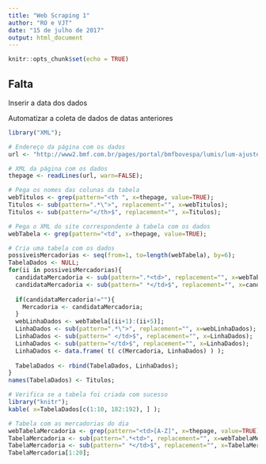 ```yaml
---
title: "Web Scraping 1"
author: "RO e VJT"
date: "15 de julho de 2017"
output: html_document
---
```


```r
knitr::opts_chunk$set(echo = TRUE)
```

## Falta

Inserir a data dos dados

Automatizar a coleta de dados de datas anteriores

```r
library("XML");

# Endereço da página com os dados
url <- "http://www2.bmf.com.br/pages/portal/bmfbovespa/lumis/lum-ajustes-do-pregao-ptBR.asp";

# XML da página com os dados
thepage <- readLines(url, warn=FALSE);
```

```r
# Pega os nomes das colunas da tabela
webTitulos <- grep(pattern="<th ", x=thepage, value=TRUE);
Titulos <- sub(pattern=".*\">", replacement="", x=webTitulos);
Titulos <- sub(pattern="</th>$", replacement="", x=Titulos);
```

```r
# Pega o XML do site correspondente à tabela com os dados
webTabela <- grep(pattern="<td", x=thepage, value=TRUE);

# Cria uma tabela com os dados
possiveisMercadorias <- seq(from=1, to=length(webTabela), by=6);
TabelaDados <- NULL;
for(ii in possiveisMercadorias){
  candidataMercadoria <- sub(pattern=".*<td>", replacement="", x=webTabela[ii]);
  candidataMercadoria <- sub(pattern=" *</td>$", replacement="", x=candidataMercadoria);
  
  if(candidataMercadoria!=""){
    Mercadoria <- candidataMercadoria;
  }
  webLinhaDados <- webTabela[(ii+1):(ii+5)];
  LinhaDados <- sub(pattern=".*\">", replacement="", x=webLinhaDados);
  LinhaDados <- sub(pattern=" </td>$", replacement="", x=LinhaDados);
  LinhaDados <- sub(pattern="</td>$", replacement="", x=LinhaDados);
  LinhaDados <- data.frame( t( c(Mercadoria, LinhaDados) ) );
  
  TabelaDados <- rbind(TabelaDados, LinhaDados);
}
names(TabelaDados) <- Titulos;
```



```r
# Verifica se a tabela foi criada com sucesso
library("knitr");
kable( x=TabelaDados[c(1:10, 182:192), ] );
```



```r
# Tabela com as mercadorias do dia
webTabelaMercadoria <- grep(pattern="<td>[A-Z]", x=thepage, value=TRUE);
TabelaMercadoria <- sub(pattern=".*<td>", replacement="", x=webTabelaMercadoria);
TabelaMercadoria <- sub(pattern=" *</td>$", replacement="", x=TabelaMercadoria);
TabelaMercadoria[1:20];
```
